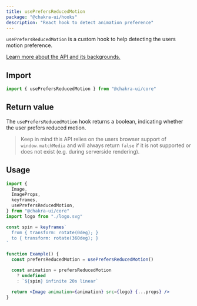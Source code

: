 ```yaml
---
title: usePrefersReducedMotion
package: "@chakra-ui/hooks"
description: "React hook to detect animation preference"
---
```


`usePrefersReducedMotion` is a custom hook to help detecting the users motion
preference.

[Learn more about the API and its backgrounds.](https://developer.mozilla.org/en-US/docs/Web/CSS/@media/prefers-reduced-motion)

## Import

```js
import { usePrefersReducedMotion } from "@chakra-ui/core"
```

## Return value

The `usePrefersReducedMotion` hook returns a boolean, indicating whether the
user prefers reduced motion.

> Keep in mind this API relies on the users browser support of
> `window.matchMedia` and will always return `false` if it is not supported or
> does not exist (e.g. during serverside rendering).

## Usage

```jsx live=false
import {
  Image,
  ImageProps,
  keyframes,
  usePrefersReducedMotion,
} from "@chakra-ui/core"
import logo from "./logo.svg"

const spin = keyframes`
  from { transform: rotate(0deg); }
  to { transform: rotate(360deg); }
`

function Example() {
  const prefersReducedMotion = usePrefersReducedMotion()

  const animation = prefersReducedMotion
    ? undefined
    : `${spin} infinite 20s linear`

  return <Image animation={animation} src={logo} {...props} />
}
```
